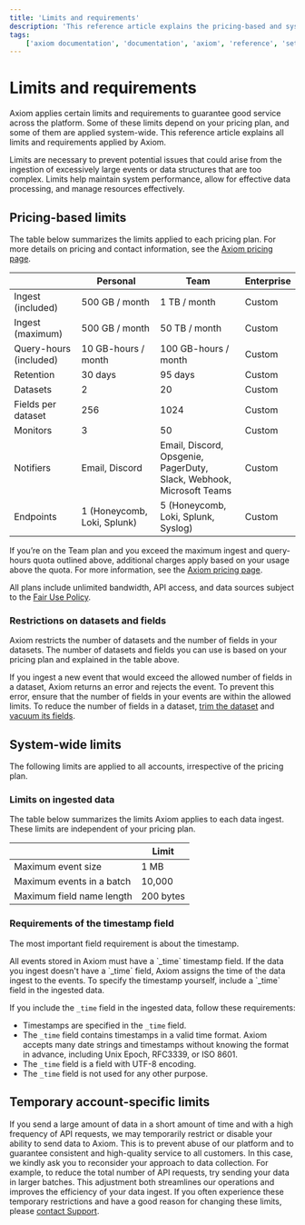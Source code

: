 ```yaml
---
title: 'Limits and requirements'
description: 'This reference article explains the pricing-based and system-wide limits and requirements imposed by Axiom.'
tags:
    ['axiom documentation', 'documentation', 'axiom', 'reference', 'settings', 'field restrictions', 'time stamp', 'time stamp field', 'limits', 'requirements', 'pricing', 'usage']
---
```


# Limits and requirements

Axiom applies certain limits and requirements to guarantee good service across the platform. Some of these limits depend on your pricing plan, and some of them are applied system-wide. This reference article explains all limits and requirements applied by Axiom.

Limits are necessary to prevent potential issues that could arise from the ingestion of excessively large events or data structures that are too complex. Limits help maintain system performance, allow for effective data processing, and manage resources effectively.

## Pricing-based limits

The table below summarizes the limits applied to each pricing plan. For more details on pricing and contact information, see the [Axiom pricing page](/pricing).

|                        | Personal                    | Team                                                                         | Enterprise |
| ---------------------- | --------------------------- | ---------------------------------------------------------------------------- | ---------- |
| Ingest (included)      | 500 GB / month              | 1 TB / month                                                                 | Custom     |
| Ingest (maximum)       | 500 GB / month              | 50 TB / month                                                                | Custom     |
| Query-hours (included) | 10 GB-hours / month         | 100 GB-hours / month                                                         | Custom     |
| Retention              | 30 days                     | 95 days                                                                      | Custom     |
| Datasets               | 2                           | 20                                                                           | Custom     |
| Fields per dataset     | 256                         | 1024                                                                         | Custom     |
| Monitors               | 3                           | 50                                                                           | Custom     |
| Notifiers              | Email, Discord              | Email, Discord, Opsgenie,<br/>PagerDuty, Slack, Webhook,<br/>Microsoft Teams | Custom     |
| Endpoints              | 1 (Honeycomb, Loki, Splunk) | 5 (Honeycomb, Loki, Splunk, Syslog)                                          | Custom     |

If you’re on the Team plan and you exceed the maximum ingest and query-hours quota outlined above, additional charges apply based on your usage above the quota. For more information, see the [Axiom pricing page](/pricing).

All plans include unlimited bandwidth, API access, and data sources subject to the [Fair Use Policy](/terms).

### Restrictions on datasets and fields

Axiom restricts the number of datasets and the number of fields in your datasets. The number of datasets and fields you can use is based on your pricing plan and explained in the table above.

If you ingest a new event that would exceed the allowed number of fields in a dataset, Axiom returns an error and rejects the event. To prevent this error, ensure that the number of fields in your events are within the allowed limits. To reduce the number of fields in a dataset, [trim the dataset](/docs/reference/datasets#trim-dataset) and [vacuum its fields](/docs/reference/datasets#vacuum-fields).

## System-wide limits

The following limits are applied to all accounts, irrespective of the pricing plan.

### Limits on ingested data

The table below summarizes the limits Axiom applies to each data ingest. These limits are independent of your pricing plan.

|                              | Limit     |
| ---------------------------- | --------- |
| Maximum event size           | 1 MB      |
| Maximum events in a batch    | 10,000     |
| Maximum field name length    | 200 bytes |

### Requirements of the timestamp field

The most important field requirement is about the timestamp.

<CallOut kind="info">
All events stored in Axiom must have a `_time` timestamp field. If the data you ingest doesn't have a `_time` field, Axiom assigns the time of the data ingest to the events. To specify the timestamp yourself, include a `_time` field in the ingested data.
</CallOut>

If you include the `_time` field in the ingested data, follow these requirements:

- Timestamps are specified in the `_time` field.
- The `_time` field contains timestamps in a valid time format. Axiom accepts many date strings and timestamps without knowing the format in advance, including Unix Epoch, RFC3339, or ISO 8601.
- The `_time` field is a field with UTF-8 encoding.
- The `_time` field is not used for any other purpose.

## Temporary account-specific limits

If you send a large amount of data in a short amount of time and with a high frequency of API requests, we may temporarily restrict or disable your ability to send data to Axiom. This is to prevent abuse of our platform and to guarantee consistent and high-quality service to all customers. In this case, we kindly ask you to reconsider your approach to data collection. For example, to reduce the total number of API requests, try sending your data in larger batches. This adjustment both streamlines our operations and improves the efficiency of your data ingest. If you often experience these temporary restrictions and have a good reason for changing these limits, please [contact Support](mailto:support@axiom.co).